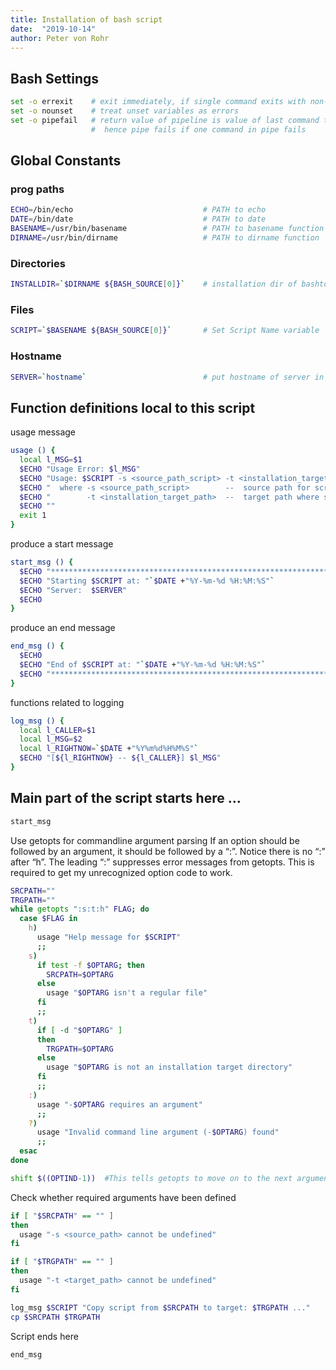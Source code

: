 ```yaml
---
title: Installation of bash script
date:  "2019-10-14"
author: Peter von Rohr
---
```


## Bash Settings
```bash
set -o errexit    # exit immediately, if single command exits with non-zero status
set -o nounset    # treat unset variables as errors
set -o pipefail   # return value of pipeline is value of last command to exit with non-zero status
                  #  hence pipe fails if one command in pipe fails
```

## Global Constants
### prog paths
```bash
ECHO=/bin/echo                             # PATH to echo                            #
DATE=/bin/date                             # PATH to date                            #
BASENAME=/usr/bin/basename                 # PATH to basename function               #
DIRNAME=/usr/bin/dirname                   # PATH to dirname function                #
```

### Directories
```bash
INSTALLDIR=`$DIRNAME ${BASH_SOURCE[0]}`    # installation dir of bashtools on host   #
```

### Files
```bash
SCRIPT=`$BASENAME ${BASH_SOURCE[0]}`       # Set Script Name variable                #
```

### Hostname
```bash
SERVER=`hostname`                          # put hostname of server in variable      #


```

## Function definitions local to this script
usage message
```bash
usage () {
  local l_MSG=$1
  $ECHO "Usage Error: $l_MSG"
  $ECHO "Usage: $SCRIPT -s <source_path_script> -t <installation_target_path>"
  $ECHO "  where -s <source_path_script>        --  source path for script"
  $ECHO "        -t <installation_target_path>  --  target path where script will be installed"
  $ECHO ""
  exit 1
}
```

produce a start message
```bash
start_msg () {
  $ECHO "********************************************************************************"
  $ECHO "Starting $SCRIPT at: "`$DATE +"%Y-%m-%d %H:%M:%S"`
  $ECHO "Server:  $SERVER"
  $ECHO
}
```

produce an end message
```bash
end_msg () {
  $ECHO
  $ECHO "End of $SCRIPT at: "`$DATE +"%Y-%m-%d %H:%M:%S"`
  $ECHO "********************************************************************************"
}
```

functions related to logging
```bash
log_msg () {
  local l_CALLER=$1
  local l_MSG=$2
  local l_RIGHTNOW=`$DATE +"%Y%m%d%H%M%S"`
  $ECHO "[${l_RIGHTNOW} -- ${l_CALLER}] $l_MSG"
}

```

## Main part of the script starts here ...
```bash
start_msg
```

Use getopts for commandline argument parsing
If an option should be followed by an argument, it should be followed by a ":".
Notice there is no ":" after "h". The leading ":" suppresses error messages from
getopts. This is required to get my unrecognized option code to work.
```bash
SRCPATH=""
TRGPATH=""
while getopts ":s:t:h" FLAG; do
  case $FLAG in
    h)
      usage "Help message for $SCRIPT"
      ;;
    s)
      if test -f $OPTARG; then
        SRCPATH=$OPTARG
      else
        usage "$OPTARG isn't a regular file"
      fi
      ;;
    t)
      if [ -d "$OPTARG" ]
      then
        TRGPATH=$OPTARG
      else
        usage "$OPTARG is not an installation target directory"
      fi
      ;;
    :)
      usage "-$OPTARG requires an argument"
      ;;
    ?)
      usage "Invalid command line argument (-$OPTARG) found"
      ;;
  esac
done

shift $((OPTIND-1))  #This tells getopts to move on to the next argument.
```

Check whether required arguments have been defined
```bash
if [ "$SRCPATH" == "" ]
then
  usage "-s <source_path> cannot be undefined"
fi

if [ "$TRGPATH" == "" ]
then
  usage "-t <target_path> cannot be undefined"
fi

log_msg $SCRIPT "Copy script from $SRCPATH to target: $TRGPATH ..."
cp $SRCPATH $TRGPATH

```

Script ends here
```bash
end_msg
```

 
